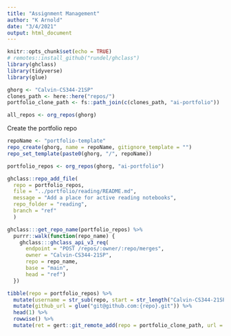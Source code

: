 ```yaml
---
title: "Assignment Management"
author: "K Arnold"
date: "3/4/2021"
output: html_document
---
```


```r
knitr::opts_chunk$set(echo = TRUE)
# remotes::install_github("rundel/ghclass")
library(ghclass)
library(tidyverse)
library(glue)
```

```r
ghorg <- "Calvin-CS344-21SP"
clones_path <- here::here("repos/")
portfolio_clone_path <- fs::path_join(c(clones_path, "ai-portfolio"))
```

```r
all_repos <- org_repos(ghorg)
```

Create the portfolio repo

```r
repoName <- "portfolio-template"
repo_create(ghorg, name = repoName, gitignore_template = "")
repo_set_template(paste0(ghorg, "/", repoName))
```

```r
portfolio_repos <- org_repos(ghorg, "ai-portfolio")
```

```r
ghclass::repo_add_file(
  repo = portfolio_repos,
  file = "../portfolio/reading/README.md",
  message = "Add a place for active reading notebooks",
  repo_folder = "reading",
  branch = "ref"
  )
```


```r
ghclass:::get_repo_name(portfolio_repos) %>% 
  purrr::walk(function(repo_name) {
    ghclass:::ghclass_api_v3_req(
      endpoint = "POST /repos/:owner/:repo/merges",
      owner = "Calvin-CS344-21SP",
      repo = repo_name,
      base = "main",
      head = "ref")
  })
```

```r
tibble(repo = portfolio_repos) %>% 
  mutate(username = str_sub(repo, start = str_length("Calvin-CS344-21SP/ai-portfolio-") + 1)) %>% 
  mutate(github_url = glue("git@github.com:{repo}.git")) %>% 
  head(1) %>% 
  rowwise() %>%
  mutate(ret = gert::git_remote_add(repo = portfolio_clone_path, url = github_url, name = username))
```

